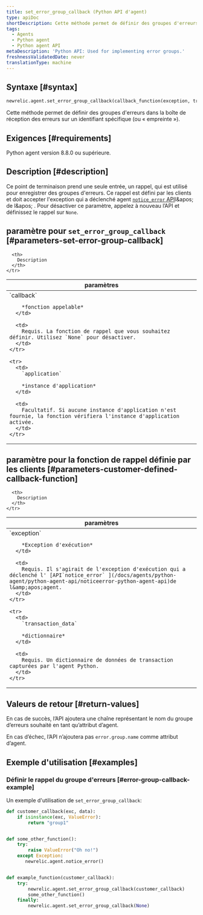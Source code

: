 ```yaml
---
title: set_error_group_callback (Python API d'agent)
type: apiDoc
shortDescription: Cette méthode permet de définir des groupes d'erreurs dans la boîte de réception des erreurs sur un identifiant spécifique.
tags:
  - Agents
  - Python agent
  - Python agent API
metaDescription: 'Python API: Used for implementing error groups.'
freshnessValidatedDate: never
translationType: machine
---
```


## Syntaxe [#syntax]

```py
newrelic.agent.set_error_group_callback(callback_function(exception, transaction_data))
```

Cette méthode permet de définir des groupes d'erreurs dans la boîte de réception des erreurs sur un identifiant spécifique (ou « empreinte »).

## Exigences [#requirements]

Python agent version 8.8.0 ou supérieure.

## Description [#description]

Ce point de terminaison prend une seule entrée, un rappel, qui est utilisé pour enregistrer des groupes d'erreurs. Ce rappel est défini par les clients et doit accepter l'exception qui a déclenché agent [`notice_error` API](/docs/agents/python-agent/python-agent-api/noticeerror-python-agent-api)l&amp;apos; de l&amp;apos; . Pour désactiver ce paramètre, appelez à nouveau l’API et définissez le rappel sur `None`.

## paramètre pour `set_error_group_callback` [#parameters-set-error-group-callback]

<table>
  <thead>
    <tr>
      <th width="25%">
        paramètres
      </th>

      <th>
        Description
      </th>
    </tr>
  </thead>

  <tbody>
    <tr>
      <td>
        `callback`

        *fonction appelable*
      </td>

      <td>
        Requis. La fonction de rappel que vous souhaitez définir. Utilisez `None` pour désactiver.
      </td>
    </tr>

    <tr>
      <td>
        `application`

        *instance d'application*
      </td>

      <td>
        Facultatif. Si aucune instance d'application n'est fournie, la fonction vérifiera l'instance d'application activée.
      </td>
    </tr>
  </tbody>
</table>

## paramètre pour la fonction de rappel définie par les clients [#parameters-customer-defined-callback-function]

<table>
  <thead>
    <tr>
      <th width="25%">
        paramètres
      </th>

      <th>
        Description
      </th>
    </tr>
  </thead>

  <tbody>
    <tr>
      <td>
        `exception`

        *Exception d'exécution*
      </td>

      <td>
        Requis. Il s'agirait de l'exception d'exécution qui a déclenché l' [API`notice_error` ](/docs/agents/python-agent/python-agent-api/noticeerror-python-agent-api)de l&amp;apos;agent.
      </td>
    </tr>

    <tr>
      <td>
        `transaction_data`

        *dictionnaire*
      </td>

      <td>
        Requis. Un dictionnaire de données de transaction capturées par l'agent Python.
      </td>
    </tr>
  </tbody>
</table>

## Valeurs de retour [#return-values]

En cas de succès, l’API ajoutera une chaîne représentant le nom du groupe d’erreurs souhaité en tant qu’attribut d’agent.

En cas d’échec, l’API n’ajoutera pas `error.group.name` comme attribut d’agent.

## Exemple d'utilisation [#examples]

### Définir le rappel du groupe d'erreurs [#error-group-callback-example]

Un exemple d'utilisation de `set_error_group_callback`:

```py
def customer_callback(exc, data):
    if isinstance(exc, ValueError):
        return "group1"


def some_other_function():
    try:
        raise ValueError("Oh no!")
    except Exception:
       newrelic.agent.notice_error()


def example_function(customer_callback):
    try:
        newrelic.agent.set_error_group_callback(customer_callback)
        some_other_function()
    finally:
        newrelic.agent.set_error_group_callback(None)
```